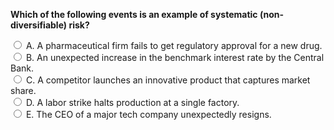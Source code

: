 ::: {.question-block}

<form onsubmit="event.preventDefault(); checkAnswer('module2_mcq_q3')" data-correct-answer="B">
  <strong style="display: block;">Which of the following events is an example of systematic (non-diversifiable) risk?</strong>

  <label><input type="radio" name="module2_mcq_q3" value="A"> A. A pharmaceutical firm fails to get regulatory approval for a new drug.</label><br>
  <label><input type="radio" name="module2_mcq_q3" value="B"> B. An unexpected increase in the benchmark interest rate by the Central Bank.</label><br>
  <label><input type="radio" name="module2_mcq_q3" value="C"> C. A competitor launches an innovative product that captures market share.</label><br>
  <label><input type="radio" name="module2_mcq_q3" value="D"> D. A labor strike halts production at a single factory.</label><br>
  <label><input type="radio" name="module2_mcq_q3" value="E"> E. The CEO of a major tech company unexpectedly resigns.</label><br>
</form>

<div id="feedback-module2_mcq_q3" class="feedback" data-status="" style="display:none;">
✅ Correct: B. Changes in the interest rate affect the cost of capital and valuations for nearly all companies in the market, making it a systematic risk.
</div>

:::